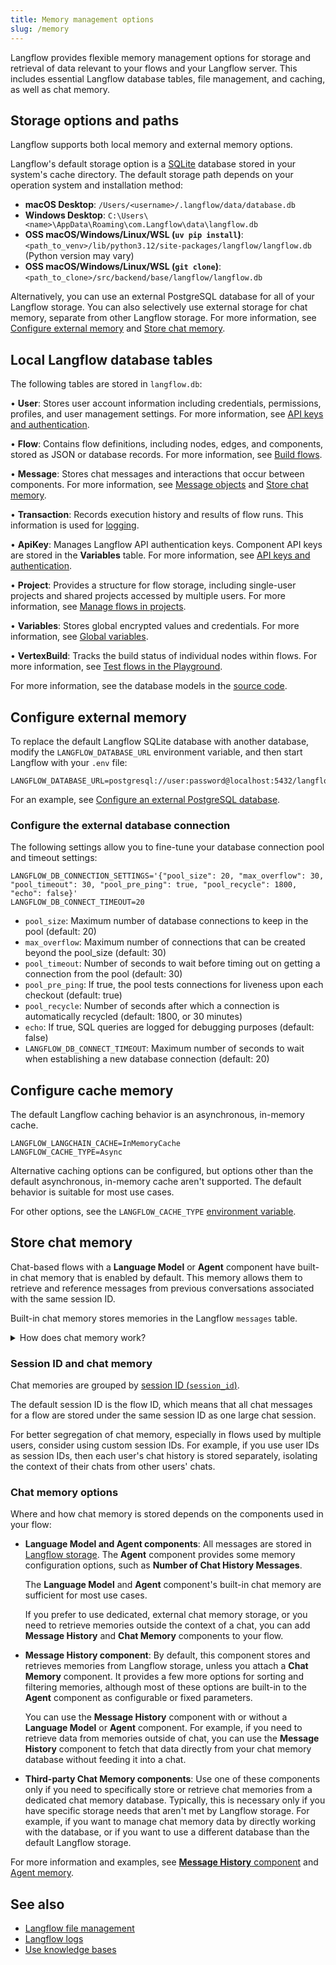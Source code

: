 ```yaml
---
title: Memory management options
slug: /memory
---
```


Langflow provides flexible memory management options for storage and retrieval of data relevant to your flows and your Langflow server.
This includes essential Langflow database tables, file management, and caching, as well as chat memory.

## Storage options and paths

Langflow supports both local memory and external memory options.

Langflow's default storage option is a [SQLite](https://www.sqlite.org/) database stored in your system's cache directory.
The default storage path depends on your operation system and installation method:

- **macOS Desktop**: `/Users/<username>/.langflow/data/database.db`
- **Windows Desktop**: `C:\Users\<name>\AppData\Roaming\com.Langflow\data\langflow.db`
- **OSS macOS/Windows/Linux/WSL (`uv pip install`)**: `<path_to_venv>/lib/python3.12/site-packages/langflow/langflow.db` (Python version may vary)
- **OSS macOS/Windows/Linux/WSL (`git clone`)**: `<path_to_clone>/src/backend/base/langflow/langflow.db`

Alternatively, you can use an external PostgreSQL database for all of your Langflow storage.
You can also selectively use external storage for chat memory, separate from other Langflow storage.
For more information, see [Configure external memory](#configure-external-memory) and [Store chat memory](#store-chat-memory).

## Local Langflow database tables

The following tables are stored in `langflow.db`:

• **User**: Stores user account information including credentials, permissions, profiles, and user management settings. For more information, see [API keys and authentication](/api-keys-and-authentication).

• **Flow**: Contains flow definitions, including nodes, edges, and components, stored as JSON or database records. For more information, see [Build flows](/concepts-flows).

• **Message**: Stores chat messages and interactions that occur between components. For more information, see [Message objects](/data-types#message) and [Store chat memory](#store-chat-memory).

• **Transaction**: Records execution history and results of flow runs. This information is used for [logging](/logging).

• **ApiKey**: Manages Langflow API authentication keys. Component API keys are stored in the **Variables** table. For more information, see [API keys and authentication](/api-keys-and-authentication).

• **Project**: Provides a structure for flow storage, including single-user projects and shared projects accessed by multiple users. For more information, see [Manage flows in projects](/concepts-flows#projects).

• **Variables**: Stores global encrypted values and credentials. For more information, see [Global variables](/configuration-global-variables).

• **VertexBuild**: Tracks the build status of individual nodes within flows. For more information, see [Test flows in the Playground](/concepts-playground).

For more information, see the database models in the [source code](https://github.com/langflow-ai/langflow/tree/main/src/backend/base/langflow/services/database/models).

## Configure external memory

To replace the default Langflow SQLite database with another database, modify the `LANGFLOW_DATABASE_URL` environment variable, and then start Langflow with your `.env` file:

```
LANGFLOW_DATABASE_URL=postgresql://user:password@localhost:5432/langflow
```

For an example, see [Configure an external PostgreSQL database](/configuration-custom-database).

### Configure the external database connection

The following settings allow you to fine-tune your database connection pool and timeout settings:

```
LANGFLOW_DB_CONNECTION_SETTINGS='{"pool_size": 20, "max_overflow": 30, "pool_timeout": 30, "pool_pre_ping": true, "pool_recycle": 1800, "echo": false}'
LANGFLOW_DB_CONNECT_TIMEOUT=20
```

- `pool_size`: Maximum number of database connections to keep in the pool (default: 20)
- `max_overflow`: Maximum number of connections that can be created beyond the pool_size (default: 30)
- `pool_timeout`: Number of seconds to wait before timing out on getting a connection from the pool (default: 30)
- `pool_pre_ping`: If true, the pool tests connections for liveness upon each checkout (default: true)
- `pool_recycle`: Number of seconds after which a connection is automatically recycled (default: 1800, or 30 minutes)
- `echo`: If true, SQL queries are logged for debugging purposes (default: false)
- `LANGFLOW_DB_CONNECT_TIMEOUT`: Maximum number of seconds to wait when establishing a new database connection (default: 20)

## Configure cache memory

The default Langflow caching behavior is an asynchronous, in-memory cache.
```
LANGFLOW_LANGCHAIN_CACHE=InMemoryCache
LANGFLOW_CACHE_TYPE=Async
```

Alternative caching options can be configured, but options other than the default asynchronous, in-memory cache aren't supported.
The default behavior is suitable for most use cases.

For other options, see the `LANGFLOW_CACHE_TYPE` [environment variable](/environment-variables).

## Store chat memory

Chat-based flows with a **Language Model** or **Agent** component have built-in chat memory that is enabled by default.
This memory allows them to retrieve and reference messages from previous conversations associated with the same session ID.

Built-in chat memory stores memories in the Langflow `messages` table.

<details>
<summary>How does chat memory work?</summary>

Chat memory is a cache for the LLM or agent to preserve past conversations to retain and reference that context in future interactions.
For example, if a user has already told the LLM their name, the LLM can retrieve that information from chat memory rather than asking the user to repeat themselves in future conversations or messages.

Chat memory is distinct from vector store memory because it is built specifically for storing and retrieving chat messages from databases.

Components that support chat memory (such as the **Agent**, **Language Model**, **Message History**, or third-party **Chat Memory** components) provide access to their respective databases _as memory_.
Retrieval as memory is an important distinction for LLMs and agents because this storage and retrieval mechanism is specifically designed to recall context from past conversations.
Unlike vector stores, which are designed for semantic search and retrieval of text chunks, chat memory is designed to store and retrieve chat messages in a way that is optimized for conversation history.

</details>

### Session ID and chat memory

Chat memories are grouped by [session ID (`session_id`)](/session-id).

The default session ID is the flow ID, which means that all chat messages for a flow are stored under the same session ID as one large chat session.

For better segregation of chat memory, especially in flows used by multiple users, consider using custom session IDs.
For example, if you use user IDs as session IDs, then each user's chat history is stored separately, isolating the context of their chats from other users' chats.

### Chat memory options

Where and how chat memory is stored depends on the components used in your flow:

* **Language Model and Agent components**: All messages are stored in [Langflow storage](#storage-options-and-paths).
The **Agent** component provides some memory configuration options, such as **Number of Chat History Messages**.

    The **Language Model** and **Agent** component's built-in chat memory are sufficient for most use cases.

    If you prefer to use dedicated, external chat memory storage, or you need to retrieve memories outside the context of a chat, you can add **Message History** and **Chat Memory** components to your flow.

* **Message History component**: By default, this component stores and retrieves memories from Langflow storage, unless you attach a **Chat Memory** component. It provides a few more options for sorting and filtering memories, although most of these options are built-in to the **Agent** component as configurable or fixed parameters.

    You can use the **Message History** component with or without a **Language Model** or **Agent** component.
    For example, if you need to retrieve data from memories outside of chat, you can use the **Message History** component to fetch that data directly from your chat memory database without feeding it into a chat.

* **Third-party Chat Memory components**: Use one of these components only if you need to specifically store or retrieve chat memories from a dedicated chat memory database.
Typically, this is necessary only if you have specific storage needs that aren't met by Langflow storage.
For example, if you want to manage chat memory data by directly working with the database, or if you want to use a different database than the default Langflow storage.

For more information and examples, see [**Message History** component](/components-helpers#message-history) and [Agent memory](/agents#agent-memory).

## See also

* [Langflow file management](/concepts-file-management)
* [Langflow logs](/logging)
* [Use knowledge bases](/knowledge)